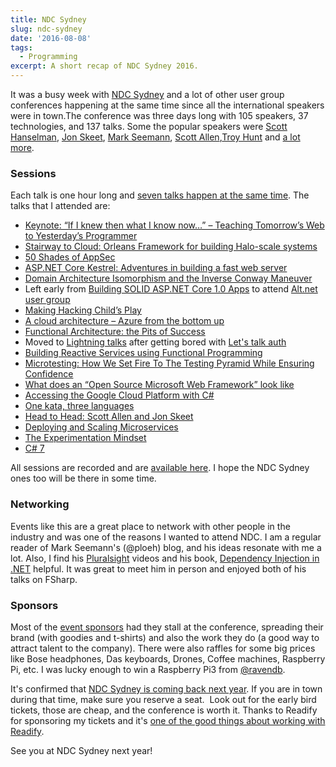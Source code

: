 ```yaml
---
title: NDC Sydney
slug: ndc-sydney
date: '2016-08-08'
tags:
  - Programming
excerpt: A short recap of NDC Sydney 2016.
---
```

It was a busy week with [NDC Sydney](http://ndcsydney.com/) and a lot of other user group conferences happening at the same time since all the international speakers were in town.The conference was three days long with 105 speakers, 37 technologies, and 137 talks. Some the popular speakers were [Scott Hanselman](http://www.hanselman.com/), [Jon Skeet](http://stackoverflow.com/users/22656/jon-skeet), [Mark Seemann](http://blog.ploeh.dk/), [Scott Allen](http://odetocode.com/about/scott-allen),[Troy Hunt](https://www.troyhunt.com/) and [a lot more](http://ndcsydney.com/speakers/).

<ImageCard src="/content/images/ndc_logo.png" alt="NDC Sydney" />

### Sessions

Each talk is one hour long and [seven talks happen at the same time](http://ndcsydney.com/agenda/). The talks that I attended are:

-   [Keynote: “If I knew then what I know now…” – Teaching Tomorrow’s Web to Yesterday’s Programmer](http://ndcsydney.com/talk/keynote/)
-   [Stairway to Cloud: Orleans Framework for building Halo-scale systems](http://ndcsydney.com/talk/stairway-to-cloud-orleans-framework-for-building-halo-scale-systems/)
-   [50 Shades of AppSec](http://ndcsydney.com/talk/50-shades-of-appsec/)
-   [ASP.NET Core Kestrel: Adventures in building a fast web server](http://ndcsydney.com/talk/adventures-in-building-a-fast-web-server-for-asp-net-core-1-0/)
-   [Domain Architecture Isomorphism and the Inverse Conway Maneuver](http://ndcsydney.com/talk/domain-architecture-isomorphism-and-the-inverse-conway-maneuver/)
-   Left early from [Building SOLID ASP.NET Core 1.0 Apps](http://ndcsydney.com/talk/building-solid-asp-net-core-1-0-apps/) to attend [Alt.net user group](http://www.meetup.com/Sydney-Alt-Net/events/231759202/)
-   [Making Hacking Child’s Play](http://ndcsydney.com/talk/making-hacking-childs-play/)
-   [A cloud architecture – Azure from the bottom up](http://ndcsydney.com/talk/understanding-an-architecture-for-the-cloud/)
-   [Functional Architecture: the Pits of Success](http://ndcsydney.com/talk/functional-architecture-the-pits-of-success/)
-   Moved to [Lightning talks](http://ndcsydney.com/talk/lightning-talks/) after getting bored with [Let's talk auth](http://ndcsydney.com/talk/lets-talk-auth/)
-   [Building Reactive Services using Functional Programming](http://ndcsydney.com/talk/building-reactive-services-using-functional-programming/)
-   [Microtesting: How We Set Fire To The Testing Pyramid While Ensuring Confidence](http://ndcsydney.com/talk/microtesting-how-we-set-fire-to-the-testing-pyramid-while-ensuring-confidence/)
-   [What does an “Open Source Microsoft Web Framework” look like](http://ndcsydney.com/talk/what-does-an-open-source-microsoft-web-platform-look-like/)
-   [Accessing the Google Cloud Platform with C#](http://ndcsydney.com/talk/google-cloud-platform/)
-   [One kata, three languages](http://ndcsydney.com/talk/one-kata-three-languages/)
-   [Head to Head: Scott Allen and Jon Skeet](http://ndcsydney.com/talk/head-to-head/)
-   [Deploying and Scaling Microservices](http://ndcsydney.com/talk/deploying-and-scaling-microservices/)
-   [The Experimentation Mindset](http://ndcsydney.com/talk/the-experimentation-mindset/)
-   [C# 7](http://ndcsydney.com/talk/c-7-the-future/)

All sessions are recorded and are [available here](https://vimeo.com/ndcconferences). I hope the NDC Sydney ones too will be there in some time.

### Networking

Events like this are a great place to network with other people in the industry and was one of the reasons I wanted to attend NDC. I am a regular reader of Mark Seemann's (@ploeh) blog, and his ideas resonate with me a lot. Also, I find his [Pluralsight](https://www.pluralsight.com/authors/mark-seemann) videos and his book, [Dependency Injection in .NET](http://amzn.to/2aFmtiC) helpful. It was great to meet him in person and enjoyed both of his talks on FSharp.

<ImageCard src="/content/images/ndc_ploeh.jpg" alt="With Mark Seemann (ploeh)" />

### Sponsors

Most of the [event sponsors](http://ndcsydney.com/page/partnership/) had they stall at the conference, spreading their brand (with goodies and t-shirts) and also the work they do (a good way to attract talent to the company). There were also raffles for some big prices like Bose headphones, Das keyboards, Drones, Coffee machines, Raspberry Pi, etc. I was lucky enough to win a Raspberry Pi3 from [@ravendb](https://twitter.com/RavenDB).

<ImageCard src="/content/images/ndc_raspberrypi.jpg" alt="Won a Raspberry Pi3. Ravendb raffle @ NDCSydney" />

It's confirmed that [NDC Sydney is coming back next year](https://twitter.com/samnewman/status/761402917798555648). If you are in town during that time, make sure you reserve a seat.  Look out for the early bird tickets, those are cheap, and the conference is worth it. Thanks to Readify for sponsoring my tickets and it's [one of the good things about working with Readify](/blog/finding-a-job-abroad/).

See you at NDC Sydney next year!
